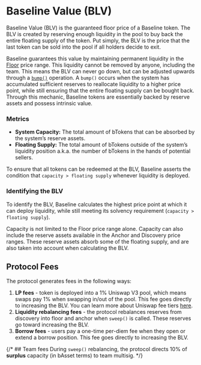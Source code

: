 
# Baseline Value (BLV)

Baseline Value (BLV) is the guaranteed floor price of a Baseline token. The BLV is created by reserving enough liquidity in the pool to buy back the entire floating supply of the token. Put simply, the BLV is the price that the last token can be sold into the pool if all holders decide to exit. 

Baseline guarantees this value by maintaining permanent liquidity in the [Floor](market_making/floor#floor) price range. This liquidity cannot be removed by anyone, including the team. This means the BLV can never go down, but can be adjusted upwards through a [`bump()`](/concepts/market_making#rebalancing-liquidity) operation. A `bump()` occurs when the system has accumulated sufficient reserves to reallocate liquidity to a higher price point, while still ensuring that the entire floating supply can be bought back. Through this mechanic, Baseline tokens are essentially backed by reserve assets and possess intrinsic value. 

### Metrics
- **System Capacity:** The total amount of bTokens that can be absorbed by the system’s reserve assets.
- **Floating Supply:** The total amount of bTokens outside of the system’s liquidity position a.k.a. the number of bTokens in the hands of potential sellers.

To ensure that all tokens can be redeemed at the BLV, Baseline asserts the condition that `capacity > floating supply` whenever liquidity is deployed.

### Identifying the BLV
To identify the BLV, Baseline calculates the highest price point at which it can deploy liquidity, while still meeting its solvency requirement (`capacity > floating supply`). 

<Callout type="info" emoji="">
Capacity is not limited to the Floor price range alone. Capacity can also include the reserve assets available in the Anchor and Discovery price ranges. These reserve assets absorb some of the floating supply, and are also taken into account when calculating the BLV. 
</Callout>

## Protocol Fees

The protocol generates fees in the following ways:

1. **LP fees** - token is deployed into a 1% Uniswap V3 pool, which means swaps pay 1% when swapping in/out of the pool. This fee goes directly to increasing the BLV. You can learn more about Uniswap fee tiers [here](https://docs.uniswap.org/concepts/protocol/fees).
2. **Liquidity rebalancing fees** - the protocol rebalances reserves from discovery into floor and anchor when `sweep()` is called. These reserves go toward increasing the BLV.
3. **Borrow fees** - users pay a one-time per-diem fee when they open or extend a borrow position. This fee goes directly to increasing the BLV.

{/* ## Team fees
During `sweep()` rebalancing, the protocol directs 10% of **surplus** capacity (in bAsset terms) to team multisig. */}
